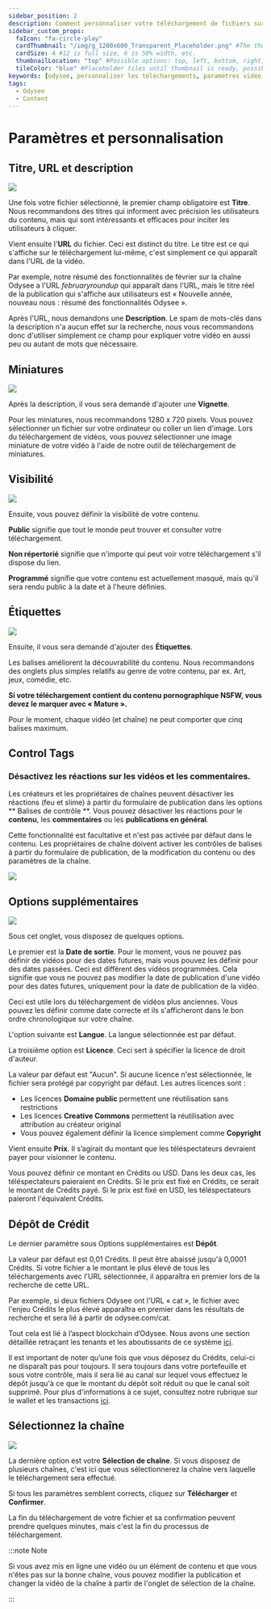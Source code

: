 ---
sidebar_position: 2
description: Comment personnaliser votre téléchargement de fichiers sur Odysee.
sidebar_custom_props:
  faIcon: "fa-circle-play"
  cardThumbnail: "/img/g_1200x600_Transparent_Placeholder.png" #The thumbnail on the category card.
  cardSize: 4 #12 is full size, 6 is 50% width, etc.
  thumbnailLocation: "top" #Possible options: top, left, bottom, right, none
  tileColor: "blue" #Placeholder tiles until thumbnail is ready, possible options: blue, cream, darkpurple, lightpurple, mauve, orange, pink, none
keywords: [odysee, personnaliser les téléchargements, paramètres vidéo, comment utiliser une vignette sur odysee, utiliser des balises sur odysee, comment télécharger une vignette, comment définir des balises sur odysee, comment définir un titre sur odysee]
tags:
  - Odysee
  - Content
---

# Paramètres et personnalisation

## Titre, URL et description

![](/img/en/category-uploading4.png)

Une fois votre fichier sélectionné, le premier champ obligatoire est **Titre**. Nous recommandons des titres qui informent avec précision les utilisateurs du contenu, mais qui sont intéressants et efficaces pour inciter les utilisateurs à cliquer.

Vient ensuite l'**URL** du fichier. Ceci est distinct du titre. Le titre est ce qui s'affiche sur le téléchargement lui-même, c'est simplement ce qui apparaît dans l'URL de la vidéo.

Par exemple, notre résumé des fonctionnalités de février sur la chaîne Odysee a l'URL *februaryroundup* qui apparaît dans l'URL, mais le titre réel de la publication qui s'affiche aux utilisateurs est « Nouvelle année, nouveau nous : résumé des fonctionnalités Odysee ».

Après l'URL, nous demandons une **Description**. Le spam de mots-clés dans la description n'a aucun effet sur la recherche, nous vous recommandons donc d'utiliser simplement ce champ pour expliquer votre vidéo en aussi peu ou autant de mots que nécessaire.

## Miniatures

![](/img/en/category-uploading5.png)

Après la description, il vous sera demandé d'ajouter une **Vignette**.

Pour les miniatures, nous recommandons 1280 x 720 pixels. Vous pouvez sélectionner un fichier sur votre ordinateur ou coller un lien d'image. Lors du téléchargement de vidéos, vous pouvez sélectionner une image miniature de votre vidéo à l'aide de notre outil de téléchargement de miniatures.

## Visibilité

![](https://thumbs.odycdn.com/f739a1fc812fdbac6911b18807bf90ce.webp)

Ensuite, vous pouvez définir la visibilité de votre contenu.

**Public** signifie que tout le monde peut trouver et consulter votre téléchargement.

**Non répertorié** signifie que n'importe qui peut voir votre téléchargement s'il dispose du lien.

**Programmé** signifie que votre contenu est actuellement masqué, mais qu'il sera rendu public à la date et à l'heure définies.

## Étiquettes 

![](/img/en/category-uploading6.png)

Ensuite, il vous sera demandé d'ajouter des **Étiquettes**.

Les balises améliorent la découvrabilité du contenu. Nous recommandons des onglets plus simples relatifs au genre de votre contenu, par ex. Art, jeux, comédie, etc.

**Si votre téléchargement contient du contenu pornographique NSFW, vous devez le marquer avec « Mature ».**

Pour le moment, chaque vidéo (et chaîne) ne peut comporter que cinq balises maximum.

## Control Tags

### Désactivez les réactions sur les vidéos et les commentaires.

Les créateurs et les propriétaires de chaînes peuvent désactiver les réactions (feu et slime) à partir du formulaire de publication dans les options ** Balises de contrôle **. Vous pouvez désactiver les réactions pour le **contenu**, les **commentaires** ou les **publications en général**.

Cette fonctionnalité est facultative et n'est pas activée par défaut dans le contenu. Les propriétaires de chaîne doivent activer les contrôles de balises à partir du formulaire de publication, de la modification du contenu ou des paramètres de la chaîne.

![](https://thumbs.odycdn.com/b5b44b315c4e3edb5395317c520b321a.webp)

## Options supplémentaires

![](/img/en/category-uploading7.png)

Sous cet onglet, vous disposez de quelques options.

Le premier est la **Date de sortie**. Pour le moment, vous ne pouvez pas définir de vidéos pour des dates futures, mais vous pouvez les définir pour des dates passées. Ceci est différent des vidéos programmées. Cela signifie que vous ne pouvez pas modifier la date de publication d'une vidéo pour des dates futures, uniquement pour la date de publication de la vidéo.

Ceci est utile lors du téléchargement de vidéos plus anciennes. Vous pouvez les définir comme date correcte et ils s'afficheront dans le bon ordre chronologique sur votre chaîne.

L'option suivante est **Langue**. La langue sélectionnée est par défaut.

La troisième option est **Licence**. Ceci sert à spécifier la licence de droit d'auteur.

La valeur par défaut est "Aucun". Si aucune licence n'est sélectionnée, le fichier sera protégé par copyright par défaut. Les autres licences sont :

- Les licences **Domaine public** permettent une réutilisation sans restrictions
- Les licences **Creative Commons** permettent la réutilisation avec attribution au créateur original
- Vous pouvez également définir la licence simplement comme **Copyright**

Vient ensuite **Prix**. Il s’agirait du montant que les téléspectateurs devraient payer pour visionner le contenu.

Vous pouvez définir ce montant en Crédits ou USD. Dans les deux cas, les téléspectateurs paieraient en Crédits. Si le prix est fixé en Crédits, ce serait le montant de Crédits payé. Si le prix est fixé en USD, les téléspectateurs paieront l'équivalent Crédits.

## Dépôt de Crédit

Le dernier paramètre sous Options supplémentaires est **Dépôt**.

La valeur par défaut est 0,01 Crédits. Il peut être abaissé jusqu'à 0,0001 Crédits. Si votre fichier a le montant le plus élevé de tous les téléchargements avec l'URL sélectionnée, il apparaîtra en premier lors de la recherche de cette URL.

Par exemple, si deux fichiers Odysee ont l'URL « cat », le fichier avec l'enjeu Crédits le plus élevé apparaîtra en premier dans les résultats de recherche et sera lié à partir de odysee.com/cat.

Tout cela est lié à l’aspect blockchain d’Odysee. Nous avons une section détaillée retraçant les tenants et les aboutissants de ce système [ici](https://help.odysee.tv/category-blockchain/category-staking/naming).

Il est important de noter qu’une fois que vous déposez du Crédits, celui-ci ne disparaît pas pour toujours. Il sera toujours dans votre portefeuille et sous votre contrôle, mais il sera lié au canal sur lequel vous effectuez le dépôt jusqu'à ce que le montant du dépôt soit réduit ou que le canal soit supprimé. Pour plus d'informations à ce sujet, consultez notre rubrique sur le wallet et les transactions [ici](https://help.odysee.tv/category-wallet/).

## Sélectionnez la chaîne

![](/img/en/category-uploading8.png)

La dernière option est votre **Sélection de chaîne**. Si vous disposez de plusieurs chaînes, c'est ici que vous sélectionnerez la chaîne vers laquelle le téléchargement sera effectué.

Si tous les paramètres semblent corrects, cliquez sur **Télécharger** et **Confirmer**.

La fin du téléchargement de votre fichier et sa confirmation peuvent prendre quelques minutes, mais c'est la fin du processus de téléchargement.

:::note Note

Si vous avez mis en ligne une vidéo ou un élément de contenu et que vous n'êtes pas sur la bonne chaîne, vous pouvez modifier la publication et changer la vidéo de la chaîne à partir de l'onglet de sélection de la chaîne.

:::